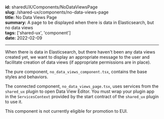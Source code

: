 **id:** sharedUX/Components/NoDataViewsPage  
**slug:** /shared-ux/components/no-data-views-page  
**title:** No Data Views Page  
**summary:** A page to be displayed when there is data in Elasticsearch, but no data views   
**tags:** ['shared-ux', 'component']  
**date:** 2022-02-09  

---
When there is data in Elasticsearch, but there haven't been any data views created yet, we want to display an appropriate message to the user and facilitate creation of data views (if appropriate permissions are in place).

The pure component, `no_data_views_component.tsx`, contains the base styles and behaviors.

The connected component, `no_data_views_page.tsx`, uses services from the `shared_ux` plugin to open Data View Editor. You must wrap your plugin app in the `ServicesContext` provided by the start contract of the `shared_ux` plugin to use it.

This component is not currently eligible for promotion to EUI.